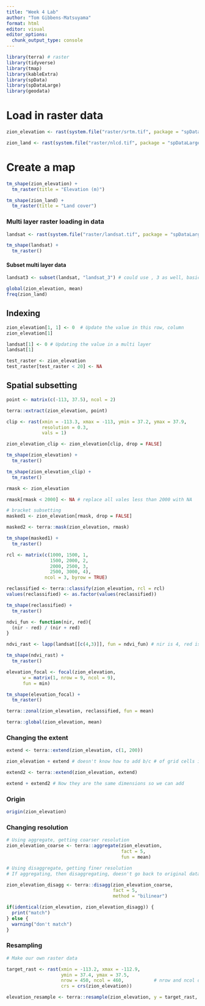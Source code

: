 ```yaml
---
title: "Week 4 Lab"
author: "Tom Gibbens-Matsuyama"
format: html
editor: visual
editor_options: 
  chunk_output_type: console
---
```


```r
library(terra) # raster
library(tidyverse) 
library(tmap)
library(kableExtra)
library(spData)
library(spDataLarge)
library(geodata)
```

# Load in raster data
```r
zion_elevation <- rast(system.file("raster/srtm.tif", package = "spDataLarge"))

zion_land <- rast(system.file("raster/nlcd.tif", package = "spDataLarge"))
```

# Create a map 

```r
tm_shape(zion_elevation) +
  tm_raster(title = "Elevation (m)")

tm_shape(zion_land) +
  tm_raster(title = "Land cover")
```

### Multi layer raster loading in data

```r
landsat <- rast(system.file("raster/landsat.tif", package = "spDataLarge"))
```

```r
tm_shape(landsat) +
  tm_raster()
```

#### Subset multi layer data 

```r
landsat3 <- subset(landsat, "landsat_3") # could use , 3 as well, basically indexes landsat[3]
```

```r
global(zion_elevation, mean)
freq(zion_land)
```

## Indexing 

```r
zion_elevation[1, 1] <- 0  # Update the value in this row, column
zion_elevation[1]

landsat[1] <- 0 # Updating the value in a multi layer
landsat[1] 

test_raster <- zion_elevation
test_raster[test_raster < 20] <- NA
```

## Spatial subsetting

```r
point <- matrix(c(-113, 37.5), ncol = 2)

terra::extract(zion_elevation, point)
```

```r
clip <- rast(xmin = -113.3, xmax = -113, ymin = 37.2, ymax = 37.9,
             resolution = 0.3,
             vals = 1)

zion_elevation_clip <- zion_elevation[clip, drop = FALSE]
```

```r
tm_shape(zion_elevation) +
  tm_raster() 

tm_shape(zion_elevation_clip) +
  tm_raster()
```

```r
rmask <- zion_elevation

rmask[rmask < 2000] <- NA # replace all vales less than 2000 with NA

# bracket subsetting
masked1 <- zion_elevation[rmask, drop = FALSE]

masked2 <- terra::mask(zion_elevation, rmask)
```

```r
tm_shape(masked1) +
  tm_raster()
```

```r
rcl <- matrix(c(1000, 1500, 1,
                1500, 2000, 2,
                2000, 2500, 3,
                2500, 3000, 4),
              ncol = 3, byrow = TRUE) 

reclassified <- terra::classify(zion_elevation, rcl = rcl)
values(reclassified) <- as.factor(values(reclassified))

tm_shape(reclassified) +
  tm_raster()
```

```r
ndvi_fun <- function(nir, red){
  (nir - red) / (nir + red)
}

ndvi_rast <- lapp(landsat[[c(4,3)]], fun = ndvi_fun) # nir is 4, red is 3 

tm_shape(ndvi_rast) +
  tm_raster()
```

```r
elevation_focal <- focal(zion_elevation,
      w = matrix(1, nrow = 9, ncol = 9),
      fun = min)
```

```r
tm_shape(elevation_focal) +
  tm_raster()
```

```r
terra::zonal(zion_elevation, reclassified, fun = mean)
```

```r
terra::global(zion_elevation, mean)
```

### Changing the extent

```r
extend <- terra::extend(zion_elevation, c(1, 200))

zion_elevation + extend # doesn't know how to add b/c # of grid cells is not the same
```

```r
extend2 <- terra::extend(zion_elevation, extend)

extend + extend2 # Now they are the same dimensions so we can add
```

### Origin

```r
origin(zion_elevation) 
```

### Changing resolution 

```r
# Using aggregate, getting coarser resolution
zion_elevation_coarse <- terra::aggregate(zion_elevation,
                                          fact = 5,
                                          fun = mean)
```

```r
# Using disaggregate, getting finer resolution
# If aggregating, then disaggregating, doesn't go back to original data

zion_elevation_disagg <- terra::disagg(zion_elevation_coarse,
                                       fact = 5,
                                       method = "bilinear")

if(identical(zion_elevation, zion_elevation_disagg)) {
  print("match")
} else {
  warning("don't match")
}
```

### Resampling

```r
# Make our own raster data 

target_rast <- rast(xmin = -113.2, xmax = -112.9,
                    ymin = 37.4, ymax = 37.5,
                    nrow = 450, ncol = 460,           # nrow and ncol defines resolution 
                    crs = crs(zion_elevation))

elevation_resample <- terra::resample(zion_elevation, y = target_rast, method = "bilinear")
```


